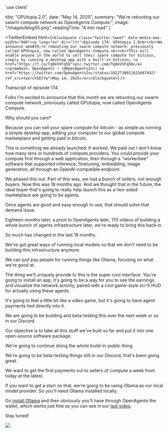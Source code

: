 'use client'

  title: "GPUtopia 2.0",
  date: "May 14, 2025",
  summary: "We're rebooting our swarm compute network as OpenAgents Compute.",
  image: "/images/blog05.png",
  readingTime: "4 min read"
}

<TwitterEmbed html={`<blockquote class="twitter-tweet" data-media-max-width="560"><p lang="en" dir="ltr">Episode 174: GPUtopia 2.0<br><br>We announce we&#39;re rebooting our swarm compute network: previously called GPUtopia, now called OpenAgents Compute.<br><br>This will enable anyone in the world to sell their spare compute for bitcoin, simply by running a desktop app with a built-in bitcoin… <a href="https://t.co/Tq0eVVFq5D">pic.twitter.com/Tq0eVVFq5D</a></p>&mdash; OpenAgents ⚡ (@OpenAgentsInc) <a href="https://twitter.com/OpenAgentsInc/status/1922738011621687492?ref_src=twsrc%5Etfw">May 14, 2025</a></blockquote>`} />

Transcript of episode 174:

Folks I'm excited to announce that this month we are rebooting our swarm compute network, previously called GPUtopia, now called OpenAgents Compute.

Why should you care?

Because you can sell your spare compute for bitcoin - as simple as running a simple desktop app, adding your computer to our global compute marketplace and getting paid in bitcoin.

This is something we already launched. It worked. We paid out I don't know how many tens or hundreds of compute providers. You could provide your compute first through a web application, then through a "workerbee" software that supported inference, finetuning, embedding, image generation, all through an OpenAI-compatible endpoint.

We phased this out. Part of this was, we had a bunch of sellers, not enough buyers. Now this was 18 months ago. And we thought that in the future, the ideal buyer that's going to really help launch this as a two-sided marketplace are going to be agents.

Once agents are good and easy enough to use, that should solve that demand issue.

Eighteen months later, a pivot to OpenAgents later, 170 videos of building a whole bunch of agents infrastructure later, we're ready to bring this back in.

So much has changed in the last 18 months.

We've got great ways of running local models so that we don't need to be building this infrastructure anymore.

We can just pay people for running things like Ollama, focusing on what we're good at.

The thing we'll uniquely provide to this is the super cool interface. You're going to install an app, it's going to be a way for you to see the earnings and visualize the network activity, paired with a cool game-style sci-fi HUD for actually using these agents.

It's going to feel a little bit like a video game, but it's going to have agent payments tied directly into it.

We are going to be building and beta-testing this over the next week or so in our Discord.

Our objective is to take all this stuff we've built so far and put it into one open-source software package.

We're going to continue doing the whole build-in-public thing.

We're going to be beta-testing things still in our Discord, that's been going great.

We want to get the first payments out to sellers of compute a week from today at the latest.

If you want to get a start on that, we're going to be using Ollama as our local model provider. So you'll need Ollama installed locally.

Go [install Ollama](https://ollama.com/download) and then obviously you'll have through OpenAgents the wallet, which works just fine as you can see in our [last video](https://x.com/OpenAgentsInc/status/1922303008617984363).

Stay tuned!

<img src="/images/blog05a.png" className="border border-cyan-500/20 rounded-lg" />